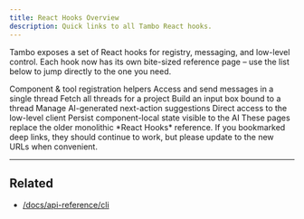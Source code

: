 ```yaml
---
title: React Hooks Overview
description: Quick links to all Tambo React hooks.
---
```



Tambo exposes a set of React hooks for registry, messaging, and low-level
control.  Each hook now has its own bite-sized reference page – use the list
below to jump directly to the one you need.

<Cards>
  <Card href="/docs/api-reference/use-tambo-registry" title="useTamboRegistry">
    Component &amp; tool registration helpers
  </Card>
  <Card href="/docs/api-reference/use-tambo-thread" title="useTamboThread">
    Access and send messages in a single thread
  </Card>
  <Card
    href="/docs/api-reference/use-tambo-thread-list"
    title="useTamboThreadList"
  >
    Fetch all threads for a project
  </Card>
  <Card
    href="/docs/api-reference/use-tambo-thread-input"
    title="useTamboThreadInput"
  >
    Build an input box bound to a thread
  </Card>
  <Card
    href="/docs/api-reference/use-tambo-suggestions"
    title="useTamboSuggestions"
  >
    Manage AI-generated next-action suggestions
  </Card>
  <Card href="/docs/api-reference/use-tambo-client" title="useTamboClient">
    Direct access to the low-level client
  </Card>
  <Card
    href="/docs/api-reference/use-tambo-component-state"
    title="useTamboComponentState"
  >
    Persist component-local state visible to the AI
  </Card>
</Cards>

<Callout type="info">
  These pages replace the older monolithic *React Hooks* reference.  If you
  bookmarked deep links, they should continue to work, but please update to the
  new URLs when convenient.
</Callout>

---

## Related

- [/docs/api-reference/cli](/docs/api-reference/cli)

